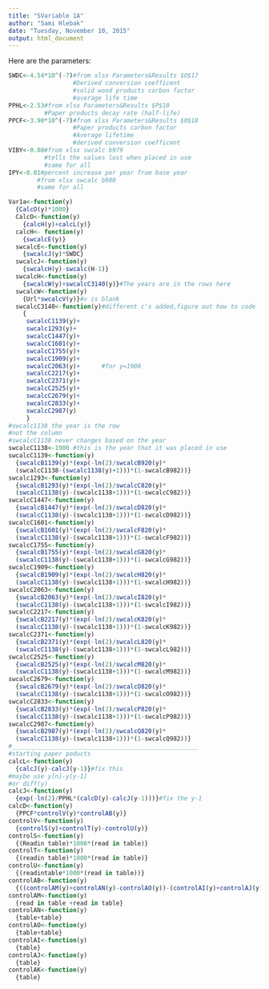 ```yaml
---
title: "SVariable 1A"
author: "Sami Hlebak"
date: "Tuesday, November 10, 2015"
output: html_document
---
```


Here are the parameters:
```r
SWDC<-4.54*10^(-7)#from xlsx Parameters&Results $O$17
                  #Derived conversion coefficent
                  #solid wood products carbon factor
                  #average life time
PPHL<-2.53#from xlsx Parameters&Results $P$10
          #Paper products decay rate (half-life)
PPCF<-3.90*10^(-7)#from xlsx Parameters&Results $0$18
                  #Paper products carbon factor
                  #Average lifetime
                  #derived conversion coefficent
VIBY<-0.08#from xlsx swcalc b979
          #tells the values lost when placed in use
          #same for all
IPY<-0.01#percent increase per year from base year
        #from xlsx swcalc b980
        #same for all

```


```r
Var1a<-function(y)
  {CalcO(y)*1000}
  CalcO<-function(y)
    {calcH(y)+calcL(y)}
  calcH<- function(y)
    {swcalcE(y)}
  swcalcE<-function(y)
    {swcalcJ(y)*SWDC}
  swcalcJ<-function(y)
    {swcalcH(y)-swcalc(H-1)}
  swcalcH<-function(y)
    {swcalcW(y)+swcalcC3140(y)}#The years are in the rows here
  swcalcW<-function(y)
    {Url*swcalcV(y)}#v is blank
  swcalcC3140<-function(y)#different c's added,figure out how to code
    {
     swcalcC1139(y)+
     swcalc1293(y)+
     swcalcC1447(y)+
     swcalcC1601(y)+
     swcalcC1755(y)+
     swcalcC1909(y)+
     swcalcC2063(y)+      #for y=1900
     swcalcC2217(y)+
     swcalcC2371(y)+
     swcalcC2525(y)+
     swcalcC2679(y)+
     swcalcC2833(y)+
     swcalcC2987(y)
     } 
#swcalc1138 the year is the row 
#not the column
#swcalcC1138 never changes based on the year
swcalcC1138<-1900 #this is the year that it was placed in use
swcalcC1139<-function(y)
  {swcalcB1139(y)*(exp(-ln(2)/swcalcB920(y)*
  (swcalcC1138-(swcalc1138(y)+1)))*(1-swcalcB982))}
swcalc1293<-function(y)
  {swcalcB1293(y)*(exp(-ln(2)/swcalcC820(y)*
  (swcalcC1138(y)-(swcalc1138+1)))*(1-swcalcC982))}
swcalcC1447<-function(y)
  {swcalcB1447(y)*(exp(-ln(2)/swcalcD820(y)*
  (swcalcC1138(y)-(swcalc1138+1)))*(1-swcalcD982))}         
swcalcC1601<-function(y)
  {swcalcB1601(y)*(exp(-ln(2)/swcalcF820(y)*
  (swcalcC1138(y)-(swcalc1138+1)))*(1-swcalcF982))}
swcalcC1755<-function(y)
  {swcalcB1755(y)*(exp(-ln(2)/swcalcG820(y)*
  (swcalcC1138(y)-(swcalc1138+1)))*(1-swcalcG982))}
swcalcC1909<-function(y)
  {swcalcB1909(y)*(exp(-ln(2)/swcalcH820(y)*
  (swcalcC1138(y)-(swcalc1138+1)))*(1-swcalcH982))}
swcalcC2063<-function(y)
  {swcalcB2063(y)*(exp(-ln(2)/swcalcI820(y)*
  (swcalcC1138(y)-(swcalc1138+1)))*(1-swcalcI982))}
swcalcC2217<-function(y)
  {swcalcB2217(y)*(exp(-ln(2)/swcalcK820(y)*
  (swcalcC1138(y)-(swcalc1138+1)))*(1-swcalcK982))}
swcalcC2371<-function(y)
  {swcalcB2371(y)*(exp(-ln(2)/swcalcL820(y)*
  (swcalcC1138(y)-(swcalc1138+1)))*(1-swcalcL982))}
swcalcC2525<-function(y)
  {swcalcB2525(y)*(exp(-ln(2)/swcalcM820(y)*
  (swcalcC1138(y)-(swcalc1138+1)))*(1-swcalcM982))}
swcalcC2679<-function(y)
  {swcalcB2679(y)*(exp(-ln(2)/swcalcO820(y)*
  (swcalcC1138(y)-(swcalc1138+1)))*(1-swcalcO982))}
swcalcC2833<-function(y)
  {swcalcB2833(y)*(exp(-ln(2)/swcalcP820(y)*
  (swcalcC1138(y)-(swcalc1138+1)))*(1-swcalcP982))}
swcalcC2987<-function(y)
  {swcalcB2987(y)*(exp(-ln(2)/swcalcQ820(y)*
  (swcalcC1138(y)-(swcalc1138+1)))*(1-swcalcQ982))}
#____________________________________________________
#starting paper poducts
calcL<-function(y)
  {calcJ(y)-calcJ(y-1)}#fix this 
#maybe use y[n]-y[y-1]
#or diff(y)
calcJ<-function(y)
  {exp(-ln(2)/PPHL*(calcD(y)-calcJ(y-1)))}#fix the y-1
calcD<-function(y)
  {PPCF*controlV(y)*controlAB(y)}
controlV<-function(y)
  {controlS(y)+controlT(y)-controlU(y)}
controlS<-function(y)
  {(Readin table)*1000*(read in table)}
controlT<-function(y)
  {(readin table)*1000*(read in table)}
controlU<-function(y)
  {(readintable*1000*(read in table))}
controlAB<-function(y)
  {((controlAM(y)+controlAN(y)-controlAO(y))-(controlAI(y)+controlAJ(y)-controlAK(y)))/(controlAM(y)+controlAN(y)-controlAO(y))}
controlAM<-function(y)
  {read in table +read in table}
controlAN<-function(y)
  {table+table}
controlAO<-function(y)
  {table+table}
controlAI<-function(y)
  {table}
controlAJ<-function(y)
  {table}
controlAK<-function(y)
  {table}
  
```

```r

```













